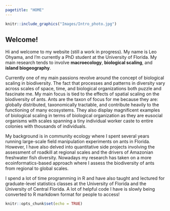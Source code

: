```yaml
---
pagetitle: "HOME"
---
```


```r
knitr::include_graphics("Images/Intro_photo.jpg")
```


## Welcome!

Hi and welcome to my website (still a work in progress). My name is Leo Ohyama, and I'm currently a PhD student at the University of Florida. My main research tends to involve **macroecology**, **biological scaling**, and **island biogeography**. 

Currently one of my main passions revolve around the concept of biological scaling in biodiversity. The fact that processes and patterns in diversity vary across scales of space, time, and biological organizations both puzzle and fascinate me. My main focus is tied to the effects of spatial scaling on the biodiversity of ants. Ants are the taxon of focus for me because they are: globally distributed, taxonomically tractable, and contribute heavily to the functioning of many ecosystems. They also display magnificent examples of biological scaling in terms of biological organization as they are eusocial organisms with scales spanning a tiny individual worker caste to entire colonies with thousands of individuals.

My background is in community ecology where I spent several years running large-scale field manipulation experiments on ants in Florida. However, I have also delved into quantitative side projects involving the assessment of roadkill at regional scales and the drivers of Amazonian freshwater fish diversity. Nowadays my research has taken on a more ecoinformatics-based approach where I assess the biodiversity of ants from regional to global scales.

I spend a lot of time programming in R and have also taught and lectured for graduate-level statistics classes at the University of Florida and the University of Central Florida. A lot of helpful code I have is slowly being converted to R markdown format for people to access!

```r
knitr::opts_chunk$set(echo = TRUE)
```


